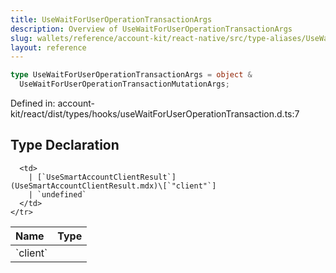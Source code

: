 ```yaml
---
title: UseWaitForUserOperationTransactionArgs
description: Overview of UseWaitForUserOperationTransactionArgs
slug: wallets/reference/account-kit/react-native/src/type-aliases/UseWaitForUserOperationTransactionArgs
layout: reference
---
```


```ts
type UseWaitForUserOperationTransactionArgs = object &
  UseWaitForUserOperationTransactionMutationArgs;
```

Defined in: account-kit/react/dist/types/hooks/useWaitForUserOperationTransaction.d.ts:7

## Type Declaration

<table>
  <thead>
    <tr>
      <th align="left">Name</th>
      <th align="left">Type</th>
    </tr>
  </thead>

  <tbody>
    <tr>
      <td>
        `client`
      </td>

      <td>
        | [`UseSmartAccountClientResult`](UseSmartAccountClientResult.mdx)\[`"client"`]
        | `undefined`
      </td>
    </tr>

  </tbody>
</table>
